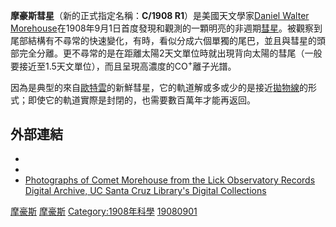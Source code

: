 {{Infobox Comet
| name=C/摩豪斯彗星（1908 R1）
| image=<!-- 檔案不存在 [[File:Morehousecometpostcard2.jpg|File:Morehousecometpostcard2.jpg]] ，可從英文維基百科取得 -->
'' 1908年[[明信片|明信片]]上的的圖片。'' [http://users.erols.com/njastro/barry/pages/postcd11.htm] 
| discoverer=[[Daniel_Walter_Morehouse|Daniel Walter Morehouse]]
| discovery_date=1908
| designations=C/Morehouse，1908 III，1908c
| epoch=2418250.5
| semimajor=N/A [[天文單位|AU]]
| perihelion=0.945 AU
| aphelion=N/A AU
| eccentricity=1.00073
| period=N/A [[儒略年|a]] (?)
| inclination=140.2°
| last_p= 1908年12月26日
| next_p=N/A
}}

'''摩豪斯彗星'''（新的正式指定名稱：'''C/1908 R1'''）是美國天文學家[[Daniel_Walter_Morehouse|Daniel Walter Morehouse]]在1908年9月1日首度發現和觀測的一顆明亮的非週期[[彗星|彗星]]。被觀察到尾部結構有不尋常的快速變化，有時，看似分成六個單獨的尾巴，並且與彗星的頭部完全分離。更不尋常的是在距離太陽2天文單位時就出現背向太陽的彗尾（一般要接近至1.5天文單位），而且呈現高濃度的CO<sup>+</sup>離子光譜。

因為是典型的來自[[歐特雲|歐特雲]]的新鮮彗星，它的軌道解或多或少的是接近[[拋物線|拋物線]]的形式；即使它的軌道實際是封閉的，也需要數百萬年才能再返回。

== 外部連結 ==
*{{Commons category-inline}}
*{{JPL small body|name=Morehouse}}
*[http://digitalcollections.ucsc.edu/cdm/search/collection/p265101coll10/searchterm/Comet%20Morehouse/order/title Photographs of Comet Morehouse from the Lick Observatory Records Digital Archive, UC Santa Cruz Library's Digital Collections] {{Wayback|url=http://digitalcollections.ucsc.edu/cdm/search/collection/p265101coll10/searchterm/Comet%20Morehouse/order/title |date=20160304194556 }}

{{彗星}}

[[Category:彗星|摩豪斯]]
[[Category:非週期彗星|摩豪斯]]
[[Category:1908年科學|Category:1908年科學]]
[[Category:1908年發現的天體|19080901]]
